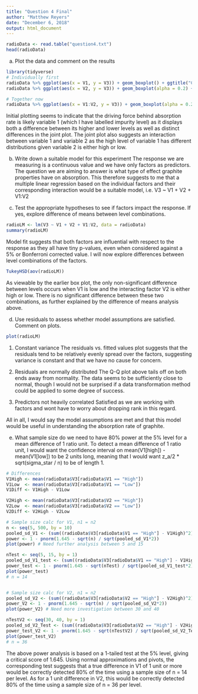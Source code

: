 ```yaml
---
title: "Question 4 Final"
author: "Matthew Reyers"
date: "December 6, 2018"
output: html_document
---
```



```r
radioData <- read.table("question4.txt")
head(radioData)
```

a) Plot the data and comment on the results
```r
library(tidyverse)
# Individually first
radioData %>% ggplot(aes(x = V1, y = V3)) + geom_boxplot() + ggtitle("Comparing response to impurity level")
radioData %>% ggplot(aes(x = V2, y = V3)) + geom_boxplot(alpha = 0.2) + geom_point() + ggtitle("Comparing response to density level")

# Together now
radioData %>% ggplot(aes(x = V1:V2, y = V3)) + geom_boxplot(alpha = 0.2) + geom_point() + ggtitle("Comparing response to combinations of impurity and density levels")
```
Initial plotting seems to indicate that the driving force behind absorption rate is likely variable 1 (which I have labelled impurity level) as it displays both a difference between its higher and lower levels as well as distinct differences in the joint plot. The joint plot also suggests an interaction between variable 1 and variable 2 as the high level of variable 1 has different distributions given variable 2 is either high or low.

b) Write down a suitable model for this experiment
The response we are measuring is a continuous value and we have only factors as predictors. The question we are aiming to answer is what type of effect graphite properties have on absorption. This therefore suggests to me that a multiple linear regression based on the individual factors and their corresponding interaction would be a suitable model, i.e. V3 ~ V1 + V2 + V1:V2

c) Test the appropriate hypotheses to see if factors impact the response. If yes, explore difference of means between level combinations.
```r
radioLM <- lm(V3 ~ V1 + V2 + V1:V2, data = radioData)
summary(radioLM)

```
Model fit suggests that both factors are influential with respect to the response as they all have tiny p-values, even when considered against a 5% or Bonferroni corrected value. I will now explore differences between level combinations of the factors.
```r
TukeyHSD(aov(radioLM))
```
As viewable by the earlier box plot, the only non-significant difference between levels occurs when V1 is low and the interacting factor V2 is either high or low. There is no significant difference between these two combinations, as further explained by the difference of means analysis above. 

d) Use residuals to assess whether model assumptions are satisfied. Comment on plots.
```r
plot(radioLM)
```
1. Constant variance
The residuals vs. fitted values plot suggests that the residuals tend to be relatively evenly spread over the factors, suggesting variance is constant and that we have no cause for concern.

2. Residuals are normally distributed
The Q-Q plot above tails off on both ends away from normality. The data seems to be sufficiently close to normal, though I would not be surprised if a data transformation method could be applied to some degree of success. 

3. Predictors not heavily correlated
Satisfied as we are working with factors and wont have to worry about dropping rank in this regard.

All in all, I would say the model assumptions are met and that this model would be useful in understanding the absorption rate of graphite.

e) What sample size do we need to have 80% power at the 5% level for a mean difference of 1 ratio unit.
To detect a mean difference of 1 ratio unit, I would want the confidence interval on mean(V1[high]) - mean(V1[low]) to be 2 units long, meaning that I would want z_a/2 * sqrt(sigma_star / n) to be of length 1.
```r

# Differences
V1High <- mean(radioData$V3[radioData$V1 == "High"])
V1Low  <- mean(radioData$V3[radioData$V1 == "Low"])
V1Diff <- V1High - V1Low

V2High <- mean(radioData$V3[radioData$V2 == "High"])
V2Low  <- mean(radioData$V3[radioData$V2 == "Low"])
V2Diff <- V2High - V2Low

# Sample size calc for V1, n1 = n2 
n <- seq(5, 500, by = 10)
pooled_sd_V1 <- (sum((radioData$V3[radioData$V1 == "High"] - V1High)^2) + sum((radioData$V3[radioData$V1 == "Low"] - V1Low)^2)) / (2 * n - 2)
power <- 1 - pnorm(1.645 - sqrt(n) / sqrt(pooled_sd_V1*2))
plot(power) # Need further analysis between 5 and 15

nTest <- seq(5, 15, by = 1)
pooled_sd_V1_test <- (sum((radioData$V3[radioData$V1 == "High"] - V1High)^2) + sum((radioData$V3[radioData$V1 == "Low"] - V1Low)^2)) / (2 * nTest - 2)
power_test <- 1 - pnorm(1.645 - sqrt(nTest) / sqrt(pooled_sd_V1_test*2))
plot(power_test)
# n = 14


# Sample size calc for V2, n1 = n2
pooled_sd_V2 <- (sum((radioData$V3[radioData$V2 == "High"] - V2High)^2) + sum((radioData$V3[radioData$V2 == "Low"] - V2Low)^2)) / (2 * n - 2)
power_V2 <- 1 - pnorm(1.645 - sqrt(n) / sqrt(pooled_sd_V2*2))
plot(power_V2) # Need more investigation between 30 and 40

nTestV2 <- seq(30, 40, by = 1)
pooled_sd_V2_Test <- (sum((radioData$V3[radioData$V2 == "High"] - V2High)^2) + sum((radioData$V3[radioData$V2 == "Low"] - V2Low)^2)) / (2 * nTestV2 - 2)
power_test_V2 <- 1 - pnorm(1.645 - sqrt(nTestV2) / sqrt(pooled_sd_V2_Test*2))
plot(power_test_V2)
# n = 36
```
The above power analysis is based on a 1-tailed test at the 5% level, giving a critical score of 1.645. Using normal approximations and pivots, the corresponding test suggests that a true difference in V1 of 1 unit or more would be correctly detected 80% of the time using a sample size of n = 14 per level. As for a 1 unit difference in V2, this would be correctly detected 80% of the time using a sample size of n = 36 per level.   
